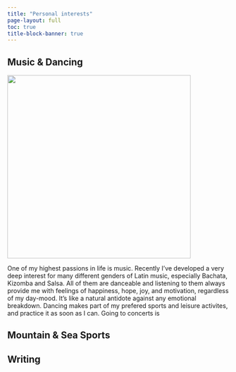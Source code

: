 ```yaml
---
title: "Personal interests"
page-layout: full
toc: true
title-block-banner: true
---
```


## Music & Dancing

![](images/IMG-20240902-WA0030.jpg){fig-align="left" width="416"}

One of my highest passions in life is music. Recently I've developed a very deep interest for many different genders of Latin music, especially Bachata, Kizomba and Salsa. All of them are danceable and listening to them always provide me with feelings of happiness, hope, joy, and motivation, regardless of my day-mood. It's like a natural antidote against any emotional breakdown. Dancing makes part of my prefered sports and leisure activites, and practice it as soon as I can. Going to concerts is

## Mountain & Sea Sports

## Writing
